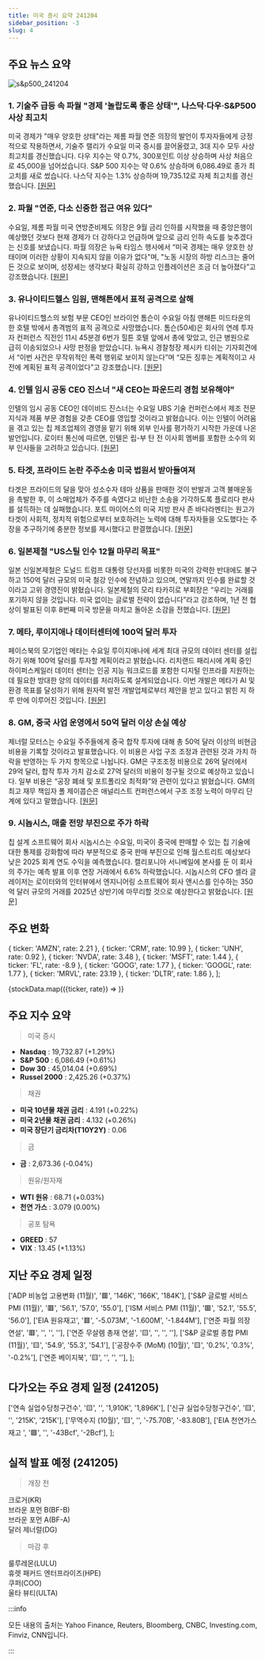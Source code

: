 ```yaml
---
title: 미국 증시 요약 241204
sidebar_position: -3
slug: 4
---
```


## 주요 뉴스 요약

![s&p500_241204](/map/241204.png)

### 1. **기술주 급등 속 파월 "경제 '놀랍도록 좋은 상태'", 나스닥·다우·S&P500 사상 최고치**

미국 경제가 "매우 양호한 상태"라는 제롬 파월 연준 의장의 발언이 투자자들에게 긍정적으로 작용하면서, 기술주 랠리가 수요일 미국 증시를 끌어올렸고, 3대 지수 모두 사상 최고치를 경신했습니다. 다우 지수는 약 0.7%, 300포인트 이상 상승하며 사상 처음으로 45,000을 넘어섰습니다. S&P 500 지수는 약 0.6% 상승하며 6,086.49로 종가 최고치를 새로 썼습니다. 나스닥 지수는 1.3% 상승하며 19,735.12로 자체 최고치를 경신했습니다. [[원문]](https://finance.yahoo.com/news/live/stock-market-today-nasdaq-dow-sp-500-hit-records-as-tech-surges-feds-powell-says-economy-in-remarkably-good-shape-143325824.html)

### 2. **파월 "연준, 다소 신중한 접근 여유 있다"**

수요일, 제롬 파월 미국 연방준비제도 의장은 9월 금리 인하를 시작했을 때 중앙은행이 예상했던 것보다 현재 경제가 더 강하다고 언급하며 앞으로 금리 인하 속도를 늦추겠다는 신호를 보냈습니다. 파월 의장은 뉴욕 타임스 행사에서 “미국 경제는 매우 양호한 상태이며 이러한 상황이 지속되지 않을 이유가 없다"며, "노동 시장의 하방 리스크는 줄어든 것으로 보이며, 성장세는 생각보다 확실히 강하고 인플레이션은 조금 더 높아졌다”고 강조했습니다. [[원문]](https://www.reuters.com/markets/us/powell-remarks-watched-sign-pushback-or-support-fed-rate-cut-2024-12-04/)

### 3. **유나이티드헬스 임원, 맨해튼에서 표적 공격으로 살해**

유나이티드헬스의 보험 부문 CEO인 브라이언 톰슨이 수요일 아침 맨해튼 미드타운의 한 호텔 밖에서 총격범의 표적 공격으로 사망했습니다. 톰슨(50세)은 회사의 연례 투자자 컨퍼런스 직전인 11시 45분경 6번가 힐튼 호텔 앞에서 총에 맞았고, 인근 병원으로 급히 이송되었으나 사망 판정을 받았습니다. 뉴욕시 경찰청장 제시카 티쉬는 기자회견에서 “이번 사건은 무작위적인 폭력 행위로 보이지 않는다”며 “모든 징후는 계획적이고 사전에 계획된 표적 공격이었다”고 강조했습니다. [[원문]](https://www.reuters.com/world/us/unitedhealthcare-ceo-fatally-shot-ny-post-reports-2024-12-04/)

### 4. **인텔 임시 공동 CEO 진스너 "새 CEO는 파운드리 경험 보유해야"**

인텔의 임시 공동 CEO인 데이비드 진스너는 수요일 UBS 기술 컨퍼런스에서 제조 전문 지식과 제품 부문 경험을 갖춘 CEO를 영입할 것이라고 밝혔습니다. 이는 인텔이 어려움을 겪고 있는 칩 제조업체의 경영을 맡기 위해 외부 인사를 평가하기 시작한 가운데 나온 발언입니다. 로이터 통신에 따르면, 인텔은 립-부 탄 전 이사회 멤버를 포함한 소수의 외부 인사들을 고려하고 있습니다. [[원문]](https://www.reuters.com/technology/intels-interim-co-ceo-zinsner-says-new-chief-executive-will-have-foundry-2024-12-04/)

### 5. **타겟, 프라이드 논란 주주소송 미국 법원서 받아들여져**

타겟은 프라이드의 달을 맞아 성소수자 테마 상품을 판매한 것이 반발과 고객 불매운동을 촉발한 후, 이 소매업체가 주주를 속였다고 비난한 소송을 기각하도록 플로리다 판사를 설득하는 데 실패했습니다. 포트 마이어스의 미국 지방 판사 존 바다라멘티는 원고가 타겟이 사회적, 정치적 위험으로부터 보호하려는 노력에 대해 투자자들을 오도했다는 주장을 추구하기에 충분한 정보를 제시했다고 판결했습니다. [[원문]](https://www.reuters.com/legal/target-must-face-shareholder-lawsuit-over-pride-backlash-us-judge-rules-2024-12-04/)

### 6. **일본제철 "US스틸 인수 12월 마무리 목표"**

일본 신일본제철은 도널드 트럼프 대통령 당선자를 비롯한 미국의 강력한 반대에도 불구하고 150억 달러 규모의 미국 철강 인수에 전념하고 있으며, 연말까지 인수를 완료할 것이라고 고위 경영진이 밝혔습니다. 일본제철의 모리 타카히로 부회장은 “우리는 거래를 포기하지 않을 것입니다. 미국 없이는 글로벌 전략이 없습니다”라고 강조하며, 1년 전 협상이 발표된 이후 8번째 미국 방문을 마치고 돌아온 소감을 전했습니다. [[원문]](https://www.reuters.com/markets/deals/nippon-steel-committed-us-steel-takeover-aims-close-dec-says-executive-2024-12-04/)

### 7. **메타, 루이지애나 데이터센터에 100억 달러 투자**

페이스북의 모기업인 메타는 수요일 루이지애나에 세계 최대 규모의 데이터 센터를 설립하기 위해 100억 달러를 투자할 계획이라고 밝혔습니다. 리치랜드 패리시에 계획 중인 하이퍼스케일러 데이터 센터는 인공 지능 워크로드를 포함한 디지털 인프라를 지원하는 데 필요한 방대한 양의 데이터를 처리하도록 설계되었습니다. 이번 개발은 메타가 AI 및 환경 목표를 달성하기 위해 원자력 발전 개발업체로부터 제안을 받고 있다고 밝힌 지 하루 만에 이루어진 것입니다. [[원문]](https://www.reuters.com/technology/meta-invest-10-billion-louisiana-data-center-2024-12-04/)

### 8. **GM, 중국 사업 운영에서 50억 달러 이상 손실 예상**

제너럴 모터스는 수요일 주주들에게 중국 합작 투자에 대해 총 50억 달러 이상의 비현금 비용을 기록할 것이라고 발표했습니다. 이 비용은 사업 구조 조정과 관련된 것과 가치 하락을 반영하는 두 가지 항목으로 나뉩니다. GM은 구조조정 비용으로 26억 달러에서 29억 달러, 합작 투자 가치 감소로 27억 달러의 비용이 청구될 것으로 예상하고 있습니다. 일부 비용은 “공장 폐쇄 및 포트폴리오 최적화”와 관련이 있다고 밝혔습니다. GM의 최고 재무 책임자 폴 제이콥슨은 애널리스트 컨퍼런스에서 구조 조정 노력이 마무리 단계에 있다고 말했습니다. [[원문]](https://www.reuters.com/business/autos-transportation/gm-take-more-than-5-billion-charges-china-operations-2024-12-04/)

### 9. **시놉시스, 매출 전망 부진으로 주가 하락**

칩 설계 소프트웨어 회사 시놉시스는 수요일, 미국이 중국에 판매할 수 있는 칩 기술에 대한 통제를 강화함에 따라 부분적으로 중국 판매 부진으로 인해 월스트리트 예상보다 낮은 2025 회계 연도 수익을 예측했습니다. 캘리포니아 서니베일에 본사를 둔 이 회사의 주가는 예측 발표 이후 연장 거래에서 6.6% 하락했습니다. 시놉시스의 CFO 셸라 글레이저는 로이터와의 인터뷰에서 엔지니어링 소프트웨어 회사 앤시스를 인수하는 350억 달러 규모의 거래를 2025년 상반기에 마무리할 것으로 예상한다고 밝혔습니다. [[원문]](https://www.reuters.com/technology/synopsys-shares-fall-after-sales-outlook-misses-estimates-2024-12-04/)

## 주요 변화

  { ticker: 'AMZN', rate: 2.21 },
  { ticker: 'CRM', rate: 10.99 },
  { ticker: 'UNH', rate: 0.92 },
  { ticker: 'NVDA', rate: 3.48 },
  { ticker: 'MSFT', rate: 1.44 },
  { ticker: 'FL', rate: -8.9 },
  { ticker: 'GOOG', rate: 1.77 },
  { ticker: 'GOOGL', rate: 1.77 },
  { ticker: 'MRVL', rate: 23.19 },
  { ticker: 'DLTR', rate: 1.86 },
];

{stockData.map(({ticker, rate}) => <StockCardMini key={ticker} ticker={ticker} rate={rate}></StockCardMini>)}

## 주요 지수 요약

> 미국 증시

- **Nasdaq** : 19,732.87 (+1.29%)
- **S&P 500** : 6,086.49 (+0.61%)
- **Dow 30** : 45,014.04 (+0.69%)
- **Russel 2000** : 2,425.26 (+0.37%)

> 채권

- **미국 10년물 채권 금리** : 4.191 (+0.22%)
- **미국 2년물 채권 금리** : 4.132 (+0.26%)
- **미국 장단기 금리차(T10Y2Y)** : 0.06

> 금

- **금** : 2,673.36 (-0.04%)

> 원유/원자재

- **WTI 원유** : 68.71 (+0.03%)
- **천연 가스** : 3.079 (0.00%)

> 공포 탐욕

- **GREED** : 57
- **VIX** : 13.45 (+1.13%)

## 지난 주요 경제 일정

  ['ADP 비농업 고용변화 (11월)', '🟥', '146K', '166K', '184K'],
  ['S&P 글로벌 서비스 PMI (11월)', '🟥', '56.1', '57.0', '55.0'],
  ['ISM 서비스 PMI (11월)', '🟥', '52.1', '55.5', '56.0'],
  ['EIA 원유재고', '🟥', '-5.073M', '-1.600M', '-1.844M'],
  ['연준 파월 의장 연설', '🟥', '', '', ''],
  ['연준 무살렘 총재 연설', '🟨', '', '', ''],
  ['S&P 글로벌 종합 PMI (11월)', '🟨', '54.9', '55.3', '54.1'],
  ['공장수주 (MoM) (10월)', '🟨', '0.2%', '0.3%', '-0.2%'],
  ['연준 베이지북', '🟨', '', '', ''],
];

<EconomicCalendar data={eventsData} />

## 다가오는 주요 경제 일정 (241205)

  ['연속 실업수당청구건수', '🟨', '', '1,910K', '1,896K'],
  ['신규 실업수당청구건수', '🟨', '', '215K', '215K'],
  ['무역수지 (10월)', '🟨', '', '-75.70B', '-83.80B'],
  ['EIA 천연가스재고 ', '🟩', '', '-43Bcf', '-2Bcf'],
];

<EconomicCalendar data={nextEventsData} />

## 실적 발표 예정 (241205)

> 개장 전

크로거(KR)  
브라운 포먼 B(BF-B)  
브라운 포먼 A(BF-A)  
달러 제너럴(DG)

> 마감 후

룰루레몬(LULU)  
휴렛 패커드 엔터프라이즈(HPE)  
쿠퍼(COO)  
울타 뷰티(ULTA)

:::info

모든 내용의 출처는 Yahoo Finance, Reuters, Bloomberg, CNBC, Investing.com, Finviz, CNN입니다.

:::
